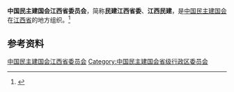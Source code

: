 {{Infobox PRCG
|机构名称 = 中国民主建国会江西省委员会
|标志1    =
|格言1    =
|届数     = 
|任期始   = 
|任期终   =
|职位1    = 主任委员
|人员1    = 
|职位2    = 副主任委员
|人员2    =
|人数2    =
|职位3    =
|人员3    =
|组织法规 = 中国民主建国会章程
|上级机构 = [[中国民主建国会中央委员会|中国民主建国会中央委员会]]
|机构类型 = [[民主党派|民主党派]][[中国一级行政区|省级行政区]][[委员会|委员会]]
|行政级别 = 正厅级
|场所1    = 
|地址1    = 
|邮编1    = 
|电话1    = 
|官网1    = {{url|http://mjjxsw.gov.cn/}}
}}
'''中国民主建国会江西省委员会'''，简称'''民建江西省委'''、'''江西民建'''，是[[中国民主建国会|中国民主建国会]]在[[江西省|江西省]]的地方组织。<ref>{{Cite web|title=中国民主建国会章程（二○一二年十二月十九日中国民主建国会第十次全国代表大会通过）|url=http://www.cndca.org.cn/mjzy/mjgk/mjzc/905762/index.html|accessdate=2020-09-02|work=民建中央|archiveurl=https://web.archive.org/web/20160915074236/http://www.cndca.org.cn/mjzy/mjgk/mjzc/905762/index.html|archivedate=2016-09-15|dead-url=no}}</ref>

== 参考资料 ==
{{reflist}}

{{中华人民共和国各省级行政区|委员会|中国民主建国会|仅内地=yes}}

{{Authority control}}
[[Category:中国民主建国会江西省委员会|]]
[[Category:中国民主建国会省级行政区委员会|Category:中国民主建国会省级行政区委员会]]